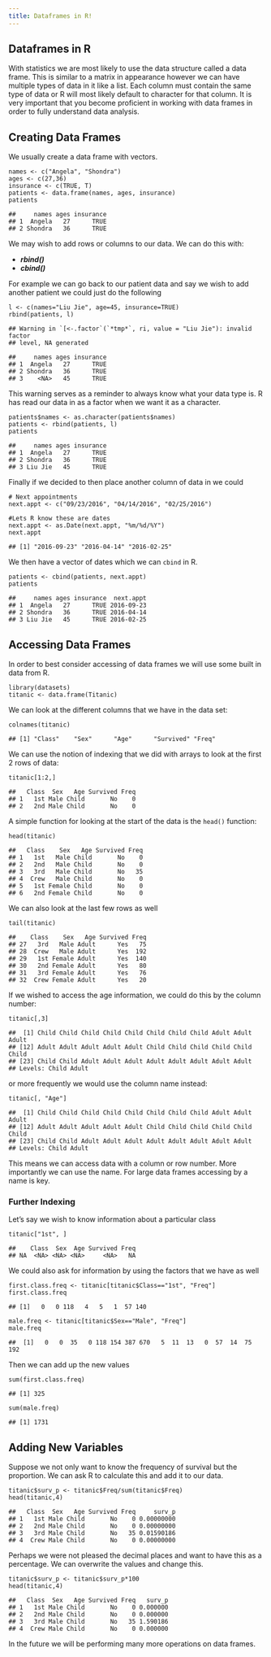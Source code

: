 ```yaml
---
title: Dataframes in R!
---
```



<div id="dataframes-in-r" class="section level1">
<h1>Dataframes in R</h1>
<p>With statistics we are most likely to use the data structure called a data frame. This is similar to a matrix in appearance however we can have multiple types of data in it like a list. Each column must contain the same type of data or R will most likely default to character for that column. It is very important that you become proficient in working with data frames in order to fully understand data analysis.</p>
<div id="creating-data-frames" class="section level2">
<h2>Creating Data Frames</h2>
<p>We usually create a data frame with vectors.</p>
<pre class="r"><code>names &lt;- c(&quot;Angela&quot;, &quot;Shondra&quot;)
ages &lt;- c(27,36)
insurance &lt;- c(TRUE, T)
patients &lt;- data.frame(names, ages, insurance)
patients</code></pre>
<pre><code>##     names ages insurance
## 1  Angela   27      TRUE
## 2 Shondra   36      TRUE</code></pre>
<p>We may wish to add rows or columns to our data. We can do this with:</p>
<ul>
<li><strong><em>rbind()</em></strong></li>
<li><strong><em>cbind()</em></strong></li>
</ul>
<p>For example we can go back to our patient data and say we wish to add another patient we could just do the following</p>
<pre class="r"><code>l &lt;- c(names=&quot;Liu Jie&quot;, age=45, insurance=TRUE)
rbind(patients, l)</code></pre>
<pre><code>## Warning in `[&lt;-.factor`(`*tmp*`, ri, value = &quot;Liu Jie&quot;): invalid factor
## level, NA generated</code></pre>
<pre><code>##     names ages insurance
## 1  Angela   27      TRUE
## 2 Shondra   36      TRUE
## 3    &lt;NA&gt;   45      TRUE</code></pre>
<p>This warning serves as a reminder to always know what your data type is. R has read our data in as a factor when we want it as a character.</p>
<pre class="r"><code>patients$names &lt;- as.character(patients$names)
patients &lt;- rbind(patients, l)
patients</code></pre>
<pre><code>##     names ages insurance
## 1  Angela   27      TRUE
## 2 Shondra   36      TRUE
## 3 Liu Jie   45      TRUE</code></pre>
<p>Finally if we decided to then place another column of data in we could</p>
<pre class="r"><code># Next appointments
next.appt &lt;- c(&quot;09/23/2016&quot;, &quot;04/14/2016&quot;, &quot;02/25/2016&quot;)

#Lets R know these are dates
next.appt &lt;- as.Date(next.appt, &quot;%m/%d/%Y&quot;)
next.appt</code></pre>
<pre><code>## [1] &quot;2016-09-23&quot; &quot;2016-04-14&quot; &quot;2016-02-25&quot;</code></pre>
<p>We then have a vector of dates which we can <code>cbind</code> in R.</p>
<pre class="r"><code>patients &lt;- cbind(patients, next.appt)
patients</code></pre>
<pre><code>##     names ages insurance  next.appt
## 1  Angela   27      TRUE 2016-09-23
## 2 Shondra   36      TRUE 2016-04-14
## 3 Liu Jie   45      TRUE 2016-02-25</code></pre>
</div>
<div id="accessing-data-frames" class="section level2">
<h2>Accessing Data Frames</h2>
<p>In order to best consider accessing of data frames we will use some built in data from R.</p>
<pre class="r"><code>library(datasets)
titanic &lt;- data.frame(Titanic)</code></pre>
<p>We can look at the different columns that we have in the data set:</p>
<pre class="r"><code>colnames(titanic)</code></pre>
<pre><code>## [1] &quot;Class&quot;    &quot;Sex&quot;      &quot;Age&quot;      &quot;Survived&quot; &quot;Freq&quot;</code></pre>
<p>We can use the notion of indexing that we did with arrays to look at the first 2 rows of data:</p>
<pre class="r"><code>titanic[1:2,]</code></pre>
<pre><code>##   Class  Sex   Age Survived Freq
## 1   1st Male Child       No    0
## 2   2nd Male Child       No    0</code></pre>
<p>A simple function for looking at the start of the data is the <code>head()</code> function:</p>
<pre class="r"><code>head(titanic)</code></pre>
<pre><code>##   Class    Sex   Age Survived Freq
## 1   1st   Male Child       No    0
## 2   2nd   Male Child       No    0
## 3   3rd   Male Child       No   35
## 4  Crew   Male Child       No    0
## 5   1st Female Child       No    0
## 6   2nd Female Child       No    0</code></pre>
<p>We can also look at the last few rows as well</p>
<pre class="r"><code>tail(titanic)</code></pre>
<pre><code>##    Class    Sex   Age Survived Freq
## 27   3rd   Male Adult      Yes   75
## 28  Crew   Male Adult      Yes  192
## 29   1st Female Adult      Yes  140
## 30   2nd Female Adult      Yes   80
## 31   3rd Female Adult      Yes   76
## 32  Crew Female Adult      Yes   20</code></pre>
<p>If we wished to access the age information, we could do this by the column number:</p>
<pre class="r"><code>titanic[,3]</code></pre>
<pre><code>##  [1] Child Child Child Child Child Child Child Child Adult Adult Adult
## [12] Adult Adult Adult Adult Adult Child Child Child Child Child Child
## [23] Child Child Adult Adult Adult Adult Adult Adult Adult Adult
## Levels: Child Adult</code></pre>
<p>or more frequently we would use the column name instead:</p>
<pre class="r"><code>titanic[, &quot;Age&quot;]</code></pre>
<pre><code>##  [1] Child Child Child Child Child Child Child Child Adult Adult Adult
## [12] Adult Adult Adult Adult Adult Child Child Child Child Child Child
## [23] Child Child Adult Adult Adult Adult Adult Adult Adult Adult
## Levels: Child Adult</code></pre>
<p>This means we can access data with a column or row number. More importantly we can use the name. For large data frames accessing by a name is key.</p>
<div id="further-indexing" class="section level3">
<h3>Further Indexing</h3>
<p>Let’s say we wish to know information about a particular class</p>
<pre class="r"><code>titanic[&quot;1st&quot;, ]</code></pre>
<pre><code>##    Class  Sex  Age Survived Freq
## NA  &lt;NA&gt; &lt;NA&gt; &lt;NA&gt;     &lt;NA&gt;   NA</code></pre>
<p>We could also ask for information by using the factors that we have as well</p>
<pre class="r"><code>first.class.freq &lt;- titanic[titanic$Class==&quot;1st&quot;, &quot;Freq&quot;]
first.class.freq</code></pre>
<pre><code>## [1]   0   0 118   4   5   1  57 140</code></pre>
<pre class="r"><code>male.freq &lt;- titanic[titanic$Sex==&quot;Male&quot;, &quot;Freq&quot;]
male.freq</code></pre>
<pre><code>##  [1]   0   0  35   0 118 154 387 670   5  11  13   0  57  14  75 192</code></pre>
<p>Then we can add up the new values</p>
<pre class="r"><code>sum(first.class.freq)</code></pre>
<pre><code>## [1] 325</code></pre>
<pre class="r"><code>sum(male.freq)</code></pre>
<pre><code>## [1] 1731</code></pre>
</div>
</div>
<div id="adding-new-variables" class="section level2">
<h2>Adding New Variables</h2>
<p>Suppose we not only want to know the frequency of survival but the proportion. We can ask R to calculate this and add it to our data.</p>
<pre class="r"><code>titanic$surv_p &lt;- titanic$Freq/sum(titanic$Freq)
head(titanic,4)</code></pre>
<pre><code>##   Class  Sex   Age Survived Freq     surv_p
## 1   1st Male Child       No    0 0.00000000
## 2   2nd Male Child       No    0 0.00000000
## 3   3rd Male Child       No   35 0.01590186
## 4  Crew Male Child       No    0 0.00000000</code></pre>
<p>Perhaps we were not pleased the decimal places and want to have this as a percentage. We can overwrite the values and change this.</p>
<pre class="r"><code>titanic$surv_p &lt;- titanic$surv_p*100
head(titanic,4)</code></pre>
<pre><code>##   Class  Sex   Age Survived Freq   surv_p
## 1   1st Male Child       No    0 0.000000
## 2   2nd Male Child       No    0 0.000000
## 3   3rd Male Child       No   35 1.590186
## 4  Crew Male Child       No    0 0.000000</code></pre>
<p>In the future we will be performing many more operations on data frames.</p>
</div>
</div>




</div>

<script>

// add bootstrap table styles to pandoc tables
function bootstrapStylePandocTables() {
  $('tr.header').parent('thead').parent('table').addClass('table table-condensed');
}
$(document).ready(function () {
  bootstrapStylePandocTables();
});


</script>

<!-- dynamically load mathjax for compatibility with self-contained -->
<script>
  (function () {
    var script = document.createElement("script");
    script.type = "text/javascript";
    script.src  = "https://cdn.mathjax.org/mathjax/latest/MathJax.js?config=TeX-AMS-MML_HTMLorMML";
    document.getElementsByTagName("head")[0].appendChild(script);
  })();
</script>